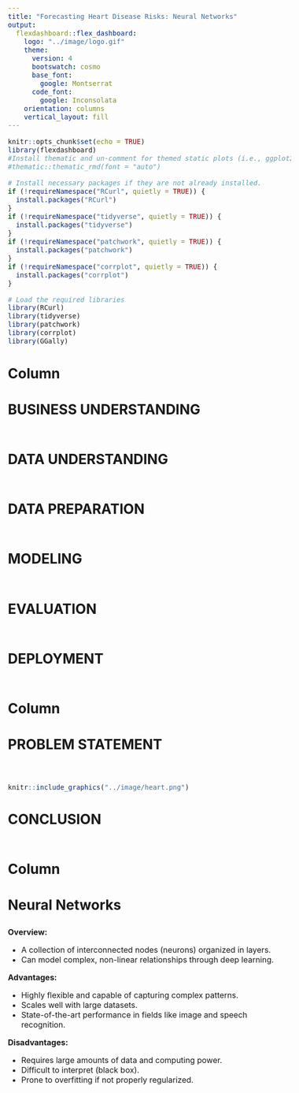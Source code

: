 ```yaml
---
title: "Forecasting Heart Disease Risks: Neural Networks"
output:
  flexdashboard::flex_dashboard:
    logo: "../image/logo.gif"
    theme:
      version: 4
      bootswatch: cosmo
      base_font:
        google: Montserrat
      code_font:
        google: Inconsolata
    orientation: columns
    vertical_layout: fill
---
```


<style>
body {
  font-size: 16px;
}
h4 {
  font-size: 24px;
}
h1, h2, h3 {
  font-size: 28px;
}
</style>


```r
knitr::opts_chunk$set(echo = TRUE)
library(flexdashboard)
#Install thematic and un-comment for themed static plots (i.e., ggplot2)
#thematic::thematic_rmd(font = "auto")

# Install necessary packages if they are not already installed.
if (!requireNamespace("RCurl", quietly = TRUE)) {
  install.packages("RCurl")
}
if (!requireNamespace("tidyverse", quietly = TRUE)) {
  install.packages("tidyverse")
}
if (!requireNamespace("patchwork", quietly = TRUE)) {
  install.packages("patchwork")
}
if (!requireNamespace("corrplot", quietly = TRUE)) {
  install.packages("corrplot")
}

# Load the required libraries
library(RCurl)
library(tidyverse)
library(patchwork)
library(corrplot)
library(GGally)
```

Column {data-width=600 .tabset}
-----------------------------------------------------------------------

### BUSINESS UNDERSTANDING

```r

```



### DATA UNDERSTANDING

```r

```



### DATA PREPARATION

```r

```



### MODELING

```r

```



### EVALUATION

```r

```



### DEPLOYMENT

```r

```




Column {data-width=250 .tabset}
-----------------------------------------------------------------------

### PROBLEM STATEMENT

```r

```

####

```r
knitr::include_graphics("../image/heart.png")
```

### CONCLUSION

```r

```

Column {data-width=150 .tabset}
-----------------------------------------------------------------------

### Neural Networks

**Overview:**
  
- A collection of interconnected nodes (neurons) organized in layers.
- Can model complex, non-linear relationships through deep learning.

**Advantages:**
 
- Highly flexible and capable of capturing complex patterns.
- Scales well with large datasets.
- State-of-the-art performance in fields like image and speech recognition.

**Disadvantages:**

- Requires large amounts of data and computing power.
- Difficult to interpret (black box).
- Prone to overfitting if not properly regularized.

